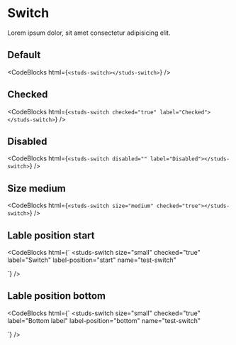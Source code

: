 # Switch

<HeaderComponent htmlTag="studs-switch" jsxTag="StudsSwitch" version="Since 2.0" status="Stable" />

Lorem ipsum dolor, sit amet consectetur adipisicing elit.

## Default

<studs-switch></studs-switch>

<CodeBlocks
  html={`
<studs-switch></studs-switch>
  `}
/>

## Checked

<studs-switch checked="true" label="Checked"></studs-switch>

<CodeBlocks
  html={`
<studs-switch checked="true" label="Checked"></studs-switch>
  `}
/>

## Disabled

<studs-switch disabled="" label="Disabled"></studs-switch>

<CodeBlocks
  html={`
<studs-switch disabled="" label="Disabled"></studs-switch>
  `}
/>

## Size medium

<studs-switch size="medium" checked="true"></studs-switch>

<CodeBlocks
  html={`
<studs-switch size="medium" checked="true"></studs-switch>
  `}
/>

## Lable position start

<studs-switch size="small" checked="true" label="Switch" label-position="start" name="test-switch"></studs-switch>

<CodeBlocks
  html={`
<studs-switch
  size="small"
  checked="true"
  label="Switch"
  label-position="start"
  name="test-switch"
></studs-switch>
  `}
/>

## Lable position bottom

<studs-switch size="small" checked="true" label="Bottom label" label-position="bottom" name="test-switch"></studs-switch>

<CodeBlocks
  html={`
<studs-switch
  size="small"
  checked="true"
  label="Bottom label"
  label-position="bottom"
  name="test-switch"
></studs-switch>
  `}
/>
